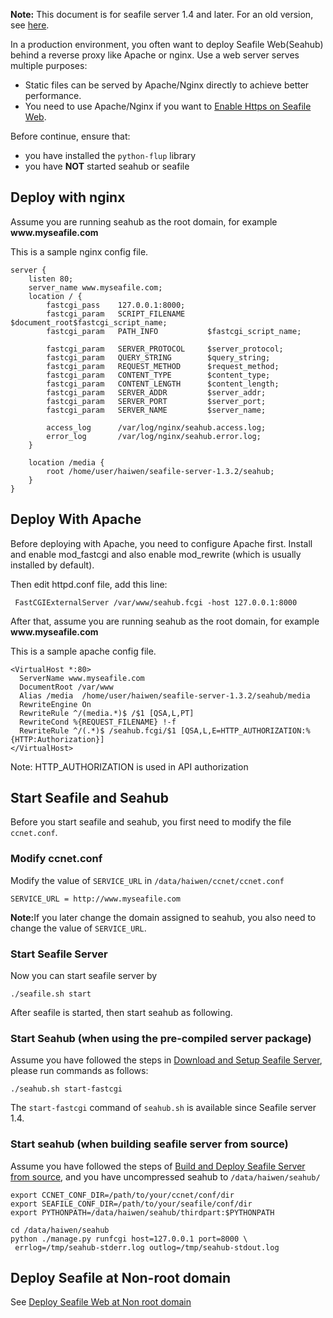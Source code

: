 '''Note:''' This document is for seafile server 1.4 and later. For an old version, see [[Deploy Seafile Web With Nginx/Apache old|here]].

In a production environment, you often want to deploy Seafile Web(Seahub) behind a reverse proxy like Apache or nginx. Use a web server serves multiple purposes:

* Static files can be served by Apache/Nginx directly to achieve better performance.
* You need to use Apache/Nginx if you want to [[Enable Https on Seafile Web]].

Before continue, ensure that:

* you have installed the <code>python-flup</code> library
* you have '''NOT''' started seahub or seafile

== Deploy with nginx ==

Assume you are running seahub as the root domain, for example '''www.myseafile.com'''

This is a sample nginx config file.

<pre>
server {
    listen 80;
    server_name www.myseafile.com;
    location / {
        fastcgi_pass    127.0.0.1:8000;
        fastcgi_param   SCRIPT_FILENAME     $document_root$fastcgi_script_name;
        fastcgi_param   PATH_INFO           $fastcgi_script_name;

        fastcgi_param	SERVER_PROTOCOL		$server_protocol;
        fastcgi_param   QUERY_STRING        $query_string;
        fastcgi_param   REQUEST_METHOD      $request_method;
        fastcgi_param   CONTENT_TYPE        $content_type;
        fastcgi_param   CONTENT_LENGTH      $content_length;
        fastcgi_param	SERVER_ADDR         $server_addr;
        fastcgi_param	SERVER_PORT         $server_port;
        fastcgi_param	SERVER_NAME         $server_name;

        access_log      /var/log/nginx/seahub.access.log;
    	error_log       /var/log/nginx/seahub.error.log;
    }       

    location /media {
        root /home/user/haiwen/seafile-server-1.3.2/seahub;
    }
}
</pre>

== Deploy With Apache ==

Before deploying with Apache, you need to configure Apache first. Install and enable mod_fastcgi and also enable mod_rewrite (which is usually installed by default).

Then edit httpd.conf file, add this line:

  FastCGIExternalServer /var/www/seahub.fcgi -host 127.0.0.1:8000

After that, assume you are running seahub as the root domain, for example '''www.myseafile.com'''

This is a sample apache config file.

<pre>
<VirtualHost *:80>
  ServerName www.myseafile.com
  DocumentRoot /var/www
  Alias /media  /home/user/haiwen/seafile-server-1.3.2/seahub/media         
  RewriteEngine On
  RewriteRule ^/(media.*)$ /$1 [QSA,L,PT]
  RewriteCond %{REQUEST_FILENAME} !-f
  RewriteRule ^/(.*)$ /seahub.fcgi/$1 [QSA,L,E=HTTP_AUTHORIZATION:%{HTTP:Authorization}]
</VirtualHost>
</pre>

Note: HTTP_AUTHORIZATION is used in API authorization


== Start Seafile and Seahub ==

Before you start seafile and seahub, you first need to modify the file <code>ccnet.conf</code>.

=== Modify ccnet.conf ===

Modify the value of <code>SERVICE_URL</code> in <code>/data/haiwen/ccnet/ccnet.conf</code>

<pre>
SERVICE_URL = http://www.myseafile.com
</pre>

'''Note: '''If you later change the domain assigned to seahub, you also need to change the value of  <code>SERVICE_URL</code>.

=== Start Seafile Server ===

Now you can start seafile server by 
<pre>./seafile.sh start</pre> 

After seafile is started, then start seahub as following.

=== Start Seahub (when using the pre-compiled server package) ===

Assume you have followed the steps in [[Download and Setup Seafile Server]], please run commands as follows:

<pre>
./seahub.sh start-fastcgi
</pre>

The <code>start-fastcgi</code> command of <code>seahub.sh</code> is available since Seafile server 1.4.

=== Start seahub (when building seafile server from source) ===

Assume you have followed the steps of [[Build and Deploy Seafile Server from source]], and you have uncompressed seahub to <code>/data/haiwen/seahub/</code>

<pre>
export CCNET_CONF_DIR=/path/to/your/ccnet/conf/dir
export SEAFILE_CONF_DIR=/path/to/your/seafile/conf/dir
export PYTHONPATH=/data/haiwen/seahub/thirdpart:$PYTHONPATH

cd /data/haiwen/seahub
python ./manage.py runfcgi host=127.0.0.1 port=8000 \
 errlog=/tmp/seahub-stderr.log outlog=/tmp/seahub-stdout.log
</pre>

== Deploy Seafile at Non-root domain ==

See [[Deploy Seafile Web at Non root domain]]